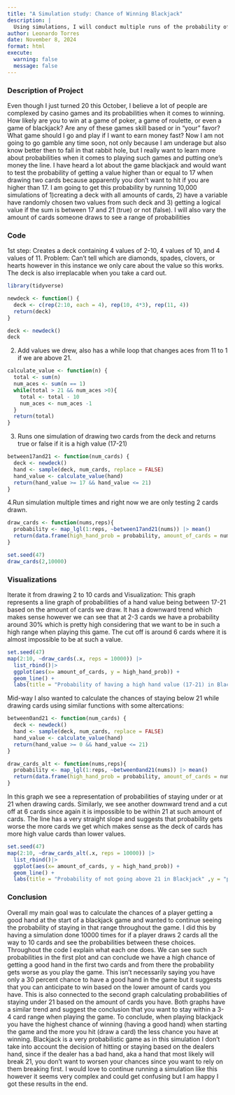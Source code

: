 ```yaml
---
title: "A Simulation study: Chance of Winning Blackjack"
description: |
  Using simulations, I will conduct multiple runs of the probability of getting a good hand in blackjack in comparison to how many cards are pulled.
author: Leonardo Torres
date: November 8, 2024
format: html
execute:
  warning: false
  message: false
---
```


### Description of Project

Even though I just turned 20 this October, I believe a lot of people are complexed by casino games and its probabilities when it comes to winning. How likely are you to win at a game of poker, a game of roulette, or even a game of blackjack? Are any of these games skill based or in "your" favor? What game should I go and play if I want to earn money fast? Now I am not going to go gamble any time soon, not only because I am underage but also know better then to fall in that rabbit hole, but I really want to learn more about probabilities when it comes to playing such games and putting one's money the line. I have heard a lot about the game blackjack and would want to test the probability of getting a value higher than or equal to 17 when drawing two cards because apparently you don't want to hit if you are higher than 17. I am going to get this probability by running 10,000 simulations of 1)creating a deck with all amounts of cards, 2) have a variable have randomly chosen two values from such deck and 3) getting a logical value if the sum is between 17 and 21 (true) or not (false). I will also vary the amount of cards someone draws to see a range of probabilities

### Code

1st step: Creates a deck containing 4 values of 2-10, 4 values of 10, and 4 values of 11. Problem: Can't tell which are diamonds, spades, clovers, or hearts however in this instance we only care about the value so this works. The deck is also irreplacable when you take a card out.

```r
library(tidyverse)

newdeck <- function() {
  deck <- c(rep(2:10, each = 4), rep(10, 4*3), rep(11, 4))  
  return(deck)
}

```

```r
deck <- newdeck()
deck
```

2.  Add values we drew, also has a while loop that changes aces from 11 to 1 if we are above 21.

```r
calculate_value <- function(n) {
  total <- sum(n)
  num_aces <- sum(n == 1)
  while(total > 21 && num_aces >0){
    total <- total - 10
    num_aces <- num_aces -1
  }
  return(total)
}
```

3.  Runs one simulation of drawing two cards from the deck and returns true or false if it is a high value (17-21)

```r
between17and21 <- function(num_cards) {
  deck <- newdeck()
  hand <- sample(deck, num_cards, replace = FALSE)
  hand_value <- calculate_value(hand)
  return(hand_value >= 17 && hand_value <= 21)
}
```

4.Run simulation multiple times and right now we are only testing 2 cards drawn.

```r
draw_cards <- function(nums,reps){
  probability <- map_lgl(1:reps, ~between17and21(nums)) |> mean()
  return(data.frame(high_hand_prob = probability, amount_of_cards = nums))
}

```

```r
set.seed(47)
draw_cards(2,10000)

```

### Visualizations

Iterate it from drawing 2 to 10 cards and Visualization: This graph represents a line graph of probabilities of a hand value being between 17-21 based on the amount of cards we draw. It has a downward trend which makes sense however we can see that at 2-3 cards we have a probability around 30% which is pretty high considering that we want to be in such a high range when playing this game. The cut off is around 6 cards where it is almost impossible to be at such a value.

```r
set.seed(47)
map(2:10, ~draw_cards(.x, reps = 10000)) |> 
  list_rbind()|>
  ggplot(aes(x= amount_of_cards, y = high_hand_prob)) +
  geom_line() +
  labs(title = "Probability of having a high hand value (17-21) in BlackJack" ,y = "probability of having a hand value of 17-21", x = "number of cards drawn")

```

Mid-way I also wanted to calculate the chances of staying below 21 while drawing cards using similar functions with some altercations:

```r
between0and21 <- function(num_cards) {
  deck <- newdeck()
  hand <- sample(deck, num_cards, replace = FALSE)
  hand_value <- calculate_value(hand)
  return(hand_value >= 0 && hand_value <= 21)
}
```

```r
draw_cards_alt <- function(nums,reps){
  probability <- map_lgl(1:reps, ~between0and21(nums)) |> mean()
  return(data.frame(high_hand_prob = probability, amount_of_cards = nums))
}

```

In this graph we see a representation of probabilities of staying under or at 21 when drawing cards. Similarly, we see another downward trend and a cut off at 6 cards since again it is impossible to be within 21 at such amount of cards. The line has a very straight slope and suggests that probability gets worse the more cards we get which makes sense as the deck of cards has more high value cards than lower values.

```r
set.seed(47)
map(2:10, ~draw_cards_alt(.x, reps = 10000)) |> 
  list_rbind()|>
  ggplot(aes(x= amount_of_cards, y = high_hand_prob)) +
  geom_line() +
  labs(title = "Probability of not going above 21 in Blackjack" ,y = "probability of having a hand value of 0-21", x = "number of cards drawn")

```

### Conclusion

Overall my main goal was to calculate the chances of a player getting a good hand at the start of a blackjack game and wanted to continue seeing the probability of staying in that range throughout the game. I did this by having a simulation done 10000 times for if a player draws 2 cards all the way to 10 cards and see the probabilities between these choices. Throughout the code I explain what each one does. We can see such probabilities in the first plot and can conclude we have a high chance of getting a good hand in the first two cards and from there the probability gets worse as you play the game. This isn't necessarily saying you have only a 30 percent chance to have a good hand in the game but it suggests that you can anticipate to win based on the lower amount of cards you have. This is also connected to the second graph calculating probabilities of staying under 21 based on the amount of cards you have. Both graphs have a similar trend and suggest the conclusion that you want to stay within a 3-4 card range when playing the game. To conclude, when playing blackjack you have the highest chance of winning (having a good hand) when starting the game and the more you hit (draw a card) the less chance you have at winning. Blackjack is a very probabilistic game as in this simulation I don't take into account the decision of hitting or staying based on the dealers hand, since if the dealer has a bad hand, aka a hand that most likely will break 21, you don't want to worsen your chances since you want to rely on them breaking first. I would love to continue running a simulation like this however it seems very complex and could get confusing but I am happy I got these results in the end.
